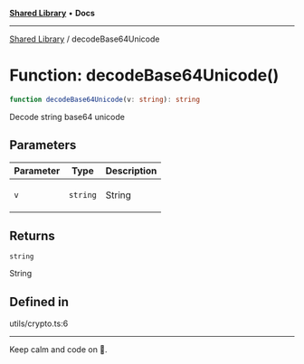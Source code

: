 
<Meta title="Libs/Shared/functions/decodeBase64Unicode" />



[**Shared Library**](/?path=/docs/libs-shared-overview--page) • **Docs**

***

[Shared Library](/?path=/docs/libs-shared-overview--page) / decodeBase64Unicode

# Function: decodeBase64Unicode()

```ts
function decodeBase64Unicode(v: string): string
```

Decode string base64 unicode

## Parameters

<table>
<thead>
<tr>
<th>Parameter</th>
<th>Type</th>
<th>Description</th>
</tr>
</thead>
<tbody>
<tr>
<td>

`v`

</td>
<td>

`string`

</td>
<td>

String

</td>
</tr>
</tbody>
</table>

## Returns

`string`

String

## Defined in

utils/crypto.ts:6


***

Keep calm and code on 🤘.